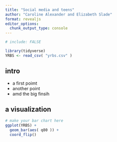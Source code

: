 ```yaml
---
title: "Social media and teens"
author: "Caroline Alexander and Elizabeth Slade"
format: revealjs
editor_options: 
  chunk_output_type: console
---
```


```r
# include: FALSE

library(tidyverse)
YRBS <- read_csv( "yrbs.csv" )
```

## intro

- a first poimt
- another point
- amd the big finsih

## a visualization

```r
# make your bar chart here
ggplot(YRBS) +
  geom_bar(aes( q80 )) +
  coord_flip()
```



